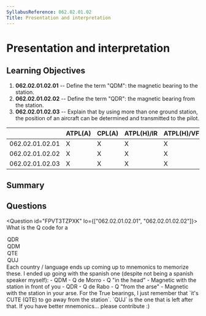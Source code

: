 ```yaml
---
SyllabusReference: 062.02.01.02
Title: Presentation and interpretation
---
```


# Presentation and interpretation

## Learning Objectives

1.  **062.02.01.02.01** -- Define the term "QDM": the magnetic bearing to the
    station.
2.  **062.02.01.02.02** -- Define the term "QDR": the magnetic bearing from the
    station.
3.  **062.02.01.02.03** -- Explain that by using more than one ground station,
    the position of an aircraft can be determined and transmitted to the pilot.

|                 | ATPL(A) | CPL(A) | ATPL(H)/IR | ATPL(H)/VFR | CPL(H) | IR | CBIR(A) |
| --------------- | ------- | ------ | ---------- | ----------- | ------ | -- | ------- |
| 062.02.01.02.01 | X       | X      | X          | X           | X      | X  | X       |
| 062.02.01.02.02 | X       | X      | X          | X           | X      | X  | X       |
| 062.02.01.02.03 | X       | X      | X          | X           | X      | X  |         |

## Summary

## Questions

<Question id="FPVT3TZPXK" lo={["062.02.01.02.01", "062.02.01.02.02"]}>
  <Text variant="oneCorrect">
    What is the Q code for a <Subject />
  </Text>

  <Option subject={[["Magnetic Bearing from a VDF station"]]}>QDR</Option>
  <Option subject={[["Magnetic Bearing to a VDF station"]]}>QDM</Option>
  <Option subject={[["True Bearing from a VDF station"]]}>QTE</Option>
  <Option subject={[["True Bearing to a VDF"]]}>QUJ</Option>

  <Explanation>
    Each country / language ends up coming up to mnemonics to memorize these. I
    ended up going with the spanish one (despite not being a spanish speaker
    myself): - QDM - Q de Morro - Q "in the head" - Magnetic with the station in
    front of you - QDR - Q de Rabo - Q "from the arse" - Magnetic with the
    station in your arse. For the True bearings, I just remember that `it's CUTE
            (QTE) to go away from the station`. `QUJ` is the one that is left after
    that. If you have better mnemonics... please contribute :)
  </Explanation>
</Question>
